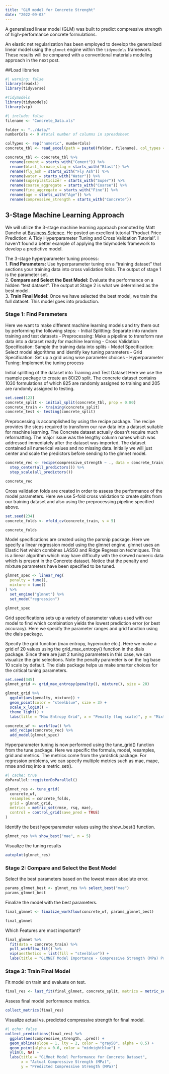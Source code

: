 ```yaml
---
title: "GLM model for Concrete Strenght"
date: "2022-09-03"
---
```


A generalized linear model (GLM) was built to predict compressive strength of high-performance concrete formulations.

An elastic net regularization has been employed to develop the generalized linear model using the ```glmnet``` engine within the ```tidymodels``` framework.  These results will be compared with a conventional materials modeling approach in the next post.

##Load libraries
```r
#| warning: false
library(readxl)
library(tidyverse)

#Tidymodels
library(tidymodels)
library(vip)
```

```r
#| include: false
filename <- "Concrete_Data.xls"

folder <- "../data/"
numberCols <- 9 #total number of columns in spreadsheet

colTypes <- rep("numeric", numberCols)
concrete_tbl <- read_excel(path = paste0(folder, filename), col_types = colTypes)

concrete_tbl <- concrete_tbl %>%
  rename(cement = starts_with("Cement")) %>%
  rename(blast_furnace_slag = starts_with("Blast")) %>%
  rename(fly_ash = starts_with("Fly Ash")) %>%
  rename(water = starts_with("Water")) %>%
  rename(superplasticizer = starts_with("Super")) %>%
  rename(coarse_aggregate = starts_with("Coarse")) %>%
  rename(fine_aggregate = starts_with("Fine")) %>%
  rename(age = starts_with("Age")) %>%
  rename(compressive_strength = starts_with("Concrete"))
```

## 3-Stage Machine Learning Approach
We will utilize the 3-stage machine learning approach promoted by Matt Dancho at [Business Science](https://www.business-science.io).  He posted an excellent tutorial "Product Price Prediction: A Tidy Hyperparameter Tuning and Cross Validation Tutorial".  I haven't found a better example of applying the tidymodels framework to develop a predictive model.

The 3-stage hyperparameter tuning process:  
1. **Find Parameters:** Use hyperparameter tuning on a "training dataset" that sections your training data into cross validation folds.  The output of stage 1 is the parameter set.  
2. **Compare and Select the Best Model:** Evaluate the performance on a hidden "test dataset".  The output at Stage 2 is what we determined as the best model.  
3. **Train Final Model:** Once we have selected the best model, we train the full dataset.  This model goes into production.  

### Stage 1: Find Parameters
Here we want to make different machine learning models and try them out by performing the following steps:
- Initial Splitting: Separate into random training and test datasets
- Preprocessing: Make a pipeline to transform raw data into a dataset ready for machine learning
- Cross Validation Specification: Sample the training data into splits
- Model Specification: Select model algorithms and identify key tuning parameters
- Grid Specification: Set up a grid using wise parameter choices
- Hyperparameter Tuning: Implement the tuning process

Initial splitting of the dataset into Training and Test Dataset  Here we use the rsample package to create an 80/20 split.  The concrete dataset contains 1030 formulations of which 825 are randomly assigned to training and 205 are randomly assigned to testing.
```r
set.seed(123)
concrete_split <- initial_split(concrete_tbl, prop = 0.80)
concrete_train <- training(concrete_split)
concrete_test <- testing(concrete_split)
```

Preprocessing is accomplished by using the recipe package.  The recipe provides the steps required to transform our raw data into a dataset suitable for machine learning.  The Concrete dataset actually doesn't require much reformatting.  The major issue was the lengthy column names which was addressed immediately after the dataset was imported.  The dataset contained all numerical values and no missing data.  Initially we will just center and scale the predictors before sending to the glmnet model.
```r
concrete_rec <- recipe(compressive_strength ~ ., data = concrete_train) %>%
  step_center(all_predictors()) %>%
  step_scale(all_predictors())

concrete_rec
```

Cross validation folds are created in order to assess the performance of the model parameters.  Here we use 5-fold cross validation to create splits from our training dataset and also using the preprocessing pipeline specified above.
```r
set.seed(234)
concrete_folds <- vfold_cv(concrete_train, v = 5)

concrete_folds
```

Model specifications are created using the parsnip package.  Here we specify a linear regression model using the glmnet engine.  glmnet uses an Elastic Net which combines LASSO and Ridge Regression techniques.  This is a linear algorithm which may have difficulty with the skewed numeric data which is present in the Concrete dataset.  Notice that the penalty and mixture parameters have been specified to be tuned.
```r
glmnet_spec <- linear_reg(
  penalty = tune(),
  mixture = tune()
) %>%
  set_engine("glmnet") %>%
  set_mode("regression")

glmnet_spec
```

Grid specifications sets up a variety of parameter values used with our model to find which combination yields the lowest prediction error (or best accuracy).  Here we specify the parameter ranges and grid function using the dials package.

Specify the grid function (max entropy, hypercube etc.).  Here we make a grid of 20 values using the grid_max_entropy() function in the dials package.  Since there are just 2 tuning parameters in this case, we can visualize the grid selections.  Note the penalty parameter is on the log base 10 scale by default.  The dials package helps us make smarter choices for the critical tuning parameters.
```r
set.seed(345)
glmnet_grid <- grid_max_entropy(penalty(), mixture(), size = 20)

glmnet_grid %>%
  ggplot(aes(penalty, mixture)) +
  geom_point(color = "steelblue", size = 3) +
  scale_x_log10() +
  theme_light() +
  labs(title = "Max Entropy Grid", x = "Penalty (log scale)", y = "Mixture")
```

```r
concrete_wf <- workflow() %>%
  add_recipe(concrete_rec) %>%
  add_model(glmnet_spec)
```

Hyperparameter tuning is now performed using the tune_grid() function from the tune package.  Here we specific the formula, model, resamples, grid and metrics.  The metrics come from the yardstick package. For regression problems, we can specify multiple metrics such as mae, mape, rmse and rsq into a metric_set().

```r
#| cache: true
doParallel::registerDoParallel()

glmnet_res <- tune_grid(
  concrete_wf,
  resamples = concrete_folds,
  grid = glmnet_grid,
  metrics = metric_set(rmse, rsq, mae),
  control = control_grid(save_pred = TRUE)
)
```

Identify the best hyperparameter values using the show_best() function.
```r
glmnet_res %>% show_best("mae", n = 5)
```

Visualize the tuning results  
```r
autoplot(glmnet_res)
```
### Stage 2: Compare and Select the Best Model

Select the best parameters based on the lowest mean absolute error.
```r
params_glmnet_best <- glmnet_res %>% select_best("mae")
params_glmnet_best
```

Finalize the model with the best parameters.
```r
final_glmnet <- finalize_workflow(concrete_wf, params_glmnet_best)

final_glmnet
```

Which Features are most important?
```r
final_glmnet %>%
  fit(data = concrete_train) %>%
  pull_workflow_fit() %>%
  vip(aesthetics = list(fill = "steelblue")) +
  labs(title = "GLMNET Model Importance - Compressive Strength (MPa) Prediction")
```
### Stage 3: Train Final Model

Fit model on train and evaluate on test.
```r
final_res <- last_fit(final_glmnet, concrete_split, metrics = metric_set(rmse, rsq, mae))
```

Assess final model performance metrics.
```r
collect_metrics(final_res)
```

Visualize actual vs. predicted compressive strength for final model.  
```r
#| echo: false
collect_predictions(final_res) %>%
  ggplot(aes(compressive_strength, .pred)) +
  geom_abline(slope = 1, lty = 2, color = "gray50", alpha = 0.5) +
  geom_point(alpha = 0.6, color = "midnightblue") +
  ylim(0, NA) +
  labs(title = "GLMnet Model Performance for Concrete Dataset", 
       x = "Actual Compressive Strength (MPa)", 
       y = "Predicted Compressive Strength (MPa)")
```




